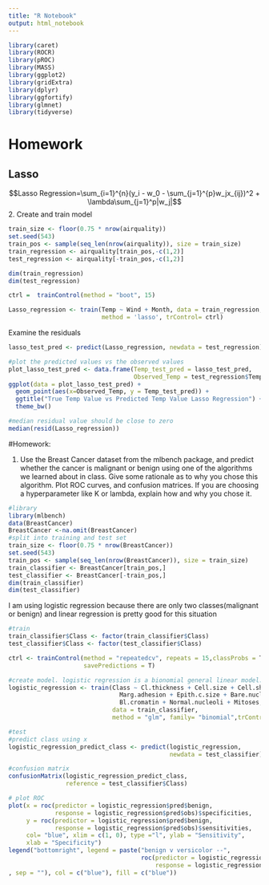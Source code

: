 ```yaml
---
title: "R Notebook"
output: html_notebook
---
```


```r
library(caret)
library(ROCR)
library(pROC)
library(MASS)
library(ggplot2)
library(gridExtra)
library(dplyr)
library(ggfortify)
library(glmnet)
library(tidyverse)
```

# Homework

## Lasso

$$Lasso Regression=\sum_{i=1}^{n}(y_i - w_0 - \sum_{j=1}^{p}w_jx_{ij})^2 + \lambda\sum_{j=1}^p|w_j|$$
2. Create and train model 
```r
train_size <- floor(0.75 * nrow(airquality))
set.seed(543)
train_pos <- sample(seq_len(nrow(airquality)), size = train_size)
train_regression <- airquality[train_pos,-c(1,2)]
test_regression <- airquality[-train_pos,-c(1,2)]

dim(train_regression)
dim(test_regression)
```

```r
ctrl =  trainControl(method = "boot", 15)

Lasso_regression <- train(Temp ~ Wind + Month, data = train_regression,
                          method = 'lasso', trControl= ctrl) 
```

Examine the residuals 
```r
lasso_test_pred <- predict(Lasso_regression, newdata = test_regression)

#plot the predicted values vs the observed values
plot_lasso_test_pred <- data.frame(Temp_test_pred = lasso_test_pred, 
                                   Observed_Temp = test_regression$Temp)
ggplot(data = plot_lasso_test_pred) +
  geom_point(aes(x=Observed_Temp, y = Temp_test_pred)) + 
  ggtitle("True Temp Value vs Predicted Temp Value Lasso Regression") +
  theme_bw()

#median residual value should be close to zero
median(resid(Lasso_regression))
```

#Homework:

1. Use the Breast Cancer dataset from the mlbench package, and predict whether the cancer is malignant or benign using one of the algorithms we learned about in class. Give some rationale as to why you chose this algorithm. Plot ROC curves, and confusion matrices. If you are choosing a hyperparameter like K or lambda, explain how and why you chose it. 

```r
#library
library(mlbench)
data(BreastCancer)
BreastCancer <-na.omit(BreastCancer)
#split into training and test set 
train_size <- floor(0.75 * nrow(BreastCancer))
set.seed(543)
train_pos <- sample(seq_len(nrow(BreastCancer)), size = train_size)
train_classifier <- BreastCancer[train_pos,]
test_classifier <- BreastCancer[-train_pos,]
dim(train_classifier)
dim(test_classifier)
```

I am using logistic regression because there are only two classes(malignant or benign) and linear regression is pretty good for this situation
```r
#train
train_classifier$Class <- factor(train_classifier$Class)
test_classifier$Class <- factor(test_classifier$Class)

ctrl <- trainControl(method = "repeatedcv", repeats = 15,classProbs = T,
                     savePredictions = T)

```

```r
#create model. logistic regression is a bionomial general linear model. 
logistic_regression <- train(Class ~ Cl.thickness + Cell.size + Cell.shape +
                               Marg.adhesion + Epith.c.size + Bare.nuclei + 
                               Bl.cromatin + Normal.nucleoli + Mitoses, 
                             data = train_classifier, 
                             method = "glm", family= "binomial",trControl = ctrl)
```

```r
#test
#predict class using x
logistic_regression_predict_class <- predict(logistic_regression, 
                                             newdata = test_classifier)

#confusion matrix
confusionMatrix(logistic_regression_predict_class, 
                reference = test_classifier$Class)

```

```r
# plot ROC
plot(x = roc(predictor = logistic_regression$pred$benign,
             response = logistic_regression$pred$obs)$specificities, 
     y = roc(predictor = logistic_regression$pred$benign, 
             response = logistic_regression$pred$obs)$sensitivities,
     col= "blue", xlim = c(1, 0), type ="l", ylab = "Sensitivity",
     xlab = "Specificity")
legend("bottomright", legend = paste("benign v versicolor --", 
                                     roc(predictor = logistic_regression$pred$benign,
                                         response = logistic_regression$pred$obs)$auc
, sep = ""), col = c("blue"), fill = c("blue"))
```